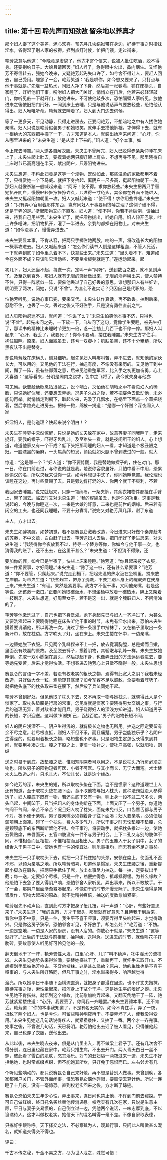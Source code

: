 ```yaml
---
---
---
```

title: 第十回 聆先声而知劲敌 留余地以养真才
---



那个妇人奉了这个美差，满心欢喜。预先寻几块绢袱带在身边，好待干事之时揩抹淫水，省得湿了别人家的被褥。捱到点灯时候，忙把门锁，走过街来。

艳芳故意哄他道：“今晚竟是虚貌了，他方才寄个信来，说被人批住吃酒，脱不得身。还要别约日子。大娘且请回罢。”妇人听了，急得眼中火出，鼻内烟生。又怪艳芳不寄信转去，强她今晚来，又疑艳芳起先失口许了，如今舍不得让人，要赶人回去，自己受用。埋怨了一会，艳芳笑道：“我是哄你。如今想又要来了，只打点与他干事就是。”先烧一盆热水，同妇人净了下身，然后拿一张春塌，铺在床横头，自家睡了，好听他们干事。吩咐妇人把大门关好，悄悄立在门后，他若来必轻轻敲门，你听见敲一下就开门，放他进来。不可使他敲多次，恐怕隔壁人家听见。放他进来之後依旧把门闩好，一同到床上去睡。只是与他说话声气要放轻些，恐怕他认得出。妇人唯唯听命。艳芳就去睡着了。妇人到大门边去伺候。

等了一更多天，不见动静，只得走进房去，正要问艳芳，不想暗地之中有人搂住她亲嘴。妇人只说是艳芳假装男子和她取笑，就伸手去摸他裤裆。才伸得下去，就有一根绝大的东西把手撞了一下，方才知道是本人。就装出娇声来问道：“心肝，你从哪里进来的？”未央生道：“是从梁上下来的。”妇人道：“好个本事。如

今上床去睡罢。”两人遂各自解衣服。未央生不曾解完，妇人已脱得赤条条仰睡在床上了。未央生爬上肚去，要摸着她两只脚好架上肩头，不想再寻不见。那里晓得自上床时节已高高翘在半天，献出阴户，只等阳物进来。

未央生想道，不料此妇竟是这等一个淫物，既然如此，那些温柔的家数都用不着了，只得赏她一个下马威。就把下身抬起，离阴户一尺多高，挺起阳物朝下一攻。那妇人就像杀猪一般喊起来道：“阿呀！使不得。求你放轻些。”未央生把两只手替她扒开阴户，慢慢轻轻捱擦捱擦许久，只进得一寸龟头，其余都在外面不能进入。未央生又挺起阳物朝里一攻。妇人又喊起来道：“使不得！求你用些馋唾。”未央生道：“只有弄小官用着那件东西，岂有同妇人干事要用馋唾之理？这例子破不得，还是干弄的是。”挺起阳物又向下直攻。妇人道：“使不得，你若不肯破例，请抽出来，待我自己用些罢。”未央生听了，就把阳物拔出，听她自用。妇人伸开巴掌，吐上许多唾沫，把阴物扒开，灌了一半进去，余剩的都搽在阳物上。对未央生道：“如今没事了，慢慢弄进去。”

未央生要显本事，不肯从容，把两只手捧住她两股，响的一声，将改造长大的阳物一概事攻进去。妇人又喊起来道：“怎么你们读书人倒是这样粗卤，不管人死活，一下就弄到底？如今里头着不下，快拿些出来。”未央生道：“里头着不下，难道如今在外面不成？只该叫它活动些，不要坐冷板凳就是了。”遂运动起来。起

初几下，妇人还当不起，每送一次，定叫一声“阿呀”，送到数百之数，就不见则声了。及至送到百外，那妇人就有无限的骚状做出来，无限的淫声唤出来，使人禁持不住，只得一阵紧似一阵，要催他丢过了自己好丢的意思。谁想那妇人有些奸诈，明明丢了两次，问她，只说“不曾”。为甚么不说实话？只因自己是代职的，恐

怕艳芳听见，说她心事已完，要来交代。未央生认作真话，再不敢丢。抽到后来，忍耐不住，也丢了一次。丢过之後又不好住手，只是没有勇往直前之气。

妇人见阳物逡巡不进，就问道：“你丢了么？”未央生怕笑他本事不济，只得也说“不曾”。起先未问之先，一下软一下，自从问了这句，竟像学生要睡，被先生打了，那读书的精神比未睡时节更加一倍，遂一连抽上几百下也不停一停。那妇人叫起来：“心肝，我丢了，我要死了！你今不要动，搂住我睡罢。”未央生方才住手，抱住酣睡。原来，妇人面貌虽丑，还亏一双脚小；肌肤虽黑，还不十分粗糙，所以黑夜认不出是替身。

却说艳芳躲在床横头，侧耳细听。起先见妇人叫疼叫苦，弄不进去，就知他的家伙长大，可以用的。又见他的干法在行，抽送有度，不像没有来历的。又见他干到中间，懈了一阵，虽有些鄙薄之意，后来见他重整军容，比入手之初更加奋勇，心上大喜道：“这等看来，分明是阃内之骁才，色中之飞将了，我今就失身与他亦

可无悔。欲要趁他歇息钻进被去，说个明白，又怕他在阴暗之中不看见妇人的嘴脸，只说她好似我，还要想去弄她，况男子久战之後，若不把姿色去歆动他，未必能勾再举。就悄悄走到橱下，取起火来，先汲了几瓢水，在锅里下面点一个草把烧着，然后拿烛光走进房去。把帐一掀，绵被一揭道：“是哪一个奸贼？深夜闯入人家

奸淫妇人，是何道理？快起来说个明白！？

未央生在睡梦中忽然惊醒，只说是她的丈夫躲在家中，故意等妻子同我睡了，走来捉奸，要我的银子，吓得牙齿乱斗。及至抬头一看，就是夜间所干的妇人。心上想道，难道他家又有一个不成？低下头把那同睡的妇人一看，才知道是个极丑陋之妇。一脸漆黑的癞麻，一头焦黄的短发，颜色就如火腿不曾剥洗过的一般。就大

惊道：“这是哪一个？”妇人道：“你不要惊慌，我是替她做探子的，住在对门。那一日，你在门前走过，与你说的就是我。她说你容貌虽好，只怕中看不中用，恐累她偷汉的名，所以央我来试你一试。如今料想见中式了，你同她睡觉罢。我论理也该睡在这边，再讨些赏赐了去。只是旁边有打混的人，你两个就干不爽利，不若

我回家去睡罢。”说完就起来，只穿一领绵袄，一条夹裤，其余衣裙物件都挂在手臂上，带了回去。临去时又对未央生道：“我的容貌虽丑，也是你的功臣。这事是我说起的，今晚与你睡这一次，一来是大娘的好意，二来也是前世的姻缘。后来若有闲空的工夫，也还同我睡睡，不要十分寡情。”说完又对艳芳拜几拜，谢了东道

主人，方才出去。

未央生如醉初醒，如梦初觉，若不是赛昆仑激我改造，今日进来只好做个秦邦赴考的苏秦，不中文章，白白赶了出去。艳芳送妇人去后，把门闭好了走进房来，对未央生道：“我晓得你今夜放我不过，特寻一个替身等你，你如今与他干事一次，也消得我的账了，还不出去，在这里干甚么？”未央生道：“不但消不得账，还

要加你的罪，如今已是半夜了，快些上床来睡睡。”艳芳道：“你且起来披了衣服，做一件紧要事，才好同睡。”未央生道：“除了这一桩，还有甚么紧要事？”艳芳道：“你不要管，只爬起来。”说完走到橱下，把起先温的热水汲在坐桶里，掇来放在床前。对未央生道：“快些起来，把身子洗洗，不要把别人身上的龌龊弄在我身上来。”未央生道：“有理。果然是紧要事。我方才不但干事，又同他亲嘴，若是这等说，还该漱一漱口。”正要问她取碗汲水，不想坐桶中放着一碗热水，碗上又架着一枝刷牙。未央生想道，好周至女子，若不是这一出，就是个腌脏妇人，不问清浊的了。

艳芳等他漱洗过了，自己也把下身洗濯。她下身起先已与妇人一齐净过了，为甚么又要洗濯起来？要晓得她睡在床头听他干事的时节，未免有淫水出来，恐怕未央生摸着要讥诮他，所以再洗一次。洗过了把一条湿手巾揩抹了，又在箱子里取出一条新汗巾，放在枕边。方才吹灭了灯，坐在床上。未央生搂在怀中，一边亲嘴，

一边替她脱下衣服。只见两个乳峰捏来不上一把，放去竟满胸膛，总是娇而且嫩，里面没有块磊的原故。及至脱去裤子，摸着阴物，其骄嫩与乳峰一样。未央生放她睡倒。先取一双小脚架在肩头，然后提起下身，也像弄丑妇的方法远远舂进去，要等她先受苦，后来才觉得快活。不想舂进去艳芳心上只做不晓得一般。未央生思想

赛昆仑的言语一字不差，若没有权老实的粗长之物，焉得有此宽大之阴？我若未经改造，只好做大仓一粒，焉能窥其底里？如今军容不足以威敌，全要看着阵势了。就把他头底下的枕头取来垫在腰下，然后按了兵法同她干起。

艳芳不曾到好处，但见他取了枕头下去，又不再取一物与她枕头，就晓得此人是个惯家了。取枕头垫腰是行房的常事，怎见得就是惯家？要晓得男女交媾之事，与行兵的道理无异，善对敌者才能用兵。男子晓得妇人的深浅方知进退。妇人知道男子的长短，才识迎送。这叫做“知彼知己，百战百胜。”男子的阳物长短不同，

妇人的阴户浅深不一。阴户生得浅的，就有极长之物也无所用。抽送之际定要留有余不尽之意。若尽根直抵，则妇人不但不乐，而且痛楚。男子岂能独乐乎？若阴户生得深的，就要用着极长之物，略短些也不济事。只是阳物生定怎么长得来到其间，就要用补凑之法。腰之下股之上，定须一物衬之，使牝户高张，以就阳物，则纵

送之时易于到底。故垫腰之法，惟阳短阴深者可以用之，不是说枕头乃行房必须之物也。所以男子的阳物短者可医，小者不可医。与其小而长，无宁大而短。术士替未央生改造之时，只求其大，不使其长，就是这个缘故。

如今艳芳的深，未央生的短，所以取枕头垫在下面。岂不是惯家？这种道理世上人还有知道，至于取枕头垫在腰下面，竟不取他物与妇人枕头，这种法窍就没人参得透了。妇人腰底下既有一物，若还头底下又有一物，则上身一段不过二尺多长，两头凸起，中间凹下，只当把妇人的身体拘断在下面，上面又压了一个男子，你道她气闷不气闷，辛苦不辛苦？况且妇人枕了枕头，面庞未免带反，口齿唇舌都与男子不对，极不便于亲嘴。男子要亲嘴必须鞠着身子往下面凑；妇人要亲嘴，必须便起颈项朝上面凑。碍了一个枕头，费人多少气力，所以干事之时无论垫腰不垫腰，总是颈项底下的东西断断留他不得。会干事的，将要动手，就把枕头推过一边，使她云鬓贴席，朱唇面天，五官四肢没有一件不与男子相合。上下二孔又与别的肢体不同，不惟相合而且相投，不惟相投而且相出入。男子的玉麈入于女子阴中，女子的绛舌入于男子口中，使她也有一件的便宜处。则乐事相均，而无有余不足之事矣。

未央生把一只手取枕头下去，就把一只手托住她的头颈，安顿在席上，使面孔不歪不邪，以预为亲嘴之地。所以艳芳暗喜，知道他是惯家。未央生垫腰之後，重新提起小脚放在肩头，把两只手抵住了席，放出本事尽力抽送。每一抽，定要拔出半截；每一送，定要抵个尽根。只是一件，抽便抽得急，抵却抵得缓。为甚么缘故？他恐怕下去急了要入得阴户响，恐怕邻舍人家听见，弄出事来，所以不敢放手。干了一会，那阴户里面渐渐紧凑起来，不像初干的时节汗漫无际了。未央生晓得是狗肾发作，阳物大起来的原故。就不觉精神百倍，抽送的度数愈加紧密。

艳芳起先不动声色，直到此时方才把身子扭几扭，叫一声道：“心肝，有些好意思来了。”未央生道：“我的乖肉，方才干起头，那里就有好意思？且待我干到后来，看你中意不中意。只是一件，我生平不喜干哑事，须要弄得里头响起来，才觉得动兴。只是你这房子狭窄，恐怕邻舍听见，不好放手，却怎么处？”艳芳道：“不妨。一边是空地，一边是人家的厨房，没有人宿的。你放心干就是。”未央生道：“这等就好了。”此后的干法就与前相反，抽得缓，送得急。送进去的时节，就像叫花子打肋砖，要故意使人听见好可怜见他的一般。

翻天倒地干了一阵，艳芳骚性大发，口里“心肝、儿子”叫不绝声，牝中淫水旁流横溢。未央生见她势头来得汹涌，要替她搽抹干了，重新再干，就伸手去取汗巾。不想摸到手里被艳芳抢去，不容他揩抹。这是甚么缘故？原来，她的生性也是不喜干哑事的，与未央生所好略同，但凡干事之时，淫水越来得多，响声越觉得

溜亮。所以她平日干事随下面横流直淌，就把身子都浸在里边，也不许丈夫揩抹，直待完事之後，索性坐起来，把浑身上下拭个干净。这是她生平的嗜好之癖。未央生见她不肯揩抹，就悟到这个缘故，比前愈加响弄起来。又翻天倒地干了一阵，艳芳就紧紧搂住道：“心肝，我要丢了。你同我一齐睡罢。”未央生要骋本事，还不肯丢。艳芳道：“你的本事我知道了，不是有名无实的。如今不肯住手，弄了一夜，抵敌了两个妇人，也是亏你。可留些精神明夜再干。不要弄坏了人，使我没得受用。”未央生见她这几句话说得疼人，就紧紧搂住，又抽了一番。两个才一齐完事。完事之後，不曾说几句话，天已将明。艳芳怕他出去迟了被人看见，只得催他起来，自己也穿了衣服，送他出去。

从此以後，未央生晓去夜来，俱是从门里出入，再不做梁上君子了。还有几次舍不得分别，连日里也藏在家中。艳芳只推生病，不出去开门。两人青天白日一丝不穿，彼此看了雪白的肌肤，恣其淫乐。对门的丑妇隔一两夜过来一遭，未央生不好拒绝她，也时常点缀点缀，但不能饱其所欲，只好免于怨恨而已。左右邻舍有几

个听见些响动的，都只说赛昆仑自己来奸她，再不想是替别人做事。未曾到晚，各家都闭户关门，不管外面闲事，惟恐赛昆仑恼他碍眼，要顺便去算计他。所以一连睡了十几夜，没有一毫惊恐。直到权老实回来之後，方才断了踪迹。

赛昆仑恐怕未央生年少心性，弄出事来，连日间也禁止他，不许到门前去窥探。宁可自己做红娘，终日托名买丝替他传消递息。权老实有几次在家，只说是生意主顾，平日与妻子交易惯的，自己倒立过一边，凭他两个说话，一味忠厚到底，不以诡谲待人。这才叫做权老实。始信天下的混名叫得一毫不差。不像自家取表德，

只拣好字眼称呼。天下择交之法，不必察其为人，观其行事，只问此人叫做甚么混名，就知道交得交不得也。

评曰：

千古不传之秘，千金不易之方，尽为世人泄之，殊觉可惜！